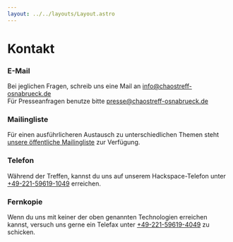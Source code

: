 ```yaml
---
layout: ../../layouts/Layout.astro
---
```


# Kontakt

### E-Mail

Bei jeglichen Fragen, schreib uns eine Mail an [info@chaostreff-osnabrueck.de](mailto:info@chaostreff-osnabrueck.de)<br/>
Für Presseanfragen benutze bitte [presse@chaostreff-osnabrueck.de](mailto:presse@chaostreff-osnabrueck.de)

### Mailingliste

Für einen ausführlicheren Austausch zu unterschiedlichen Themen steht [unsere öffentliche Mailingliste](https://listserv.chaostreff-osnabrueck.de/sympa/arc/ctreffos-public/2023-02/msg00000.html)
zur Verfügung.

### Telefon

Während der Treffen, kannst du uns auf unserem Hackspace-Telefon unter [+49-221-59619-1049](tel:+49-221-59619-1049) erreichen.

### Fernkopie

Wenn du uns mit keiner der oben genannten Technologien erreichen kannst, versuch uns gerne ein Telefax unter [+49-221-59619-4049](fax:+49-221-59619-4049) zu schicken.
